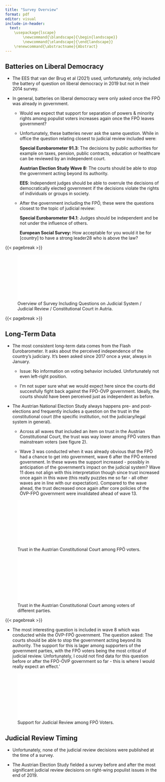 ```yaml
---
title: "Survey Overview"
format: pdf
editor: visual
include-in-header: 
  text:
    \usepackage{lscape}
        \newcommand{\blandscape}{\begin{landscape}}
        \newcommand{\elandscape}{\end{landscape}}
    \renewcommand{\abstractname}{Abstract}
---
```


## Batteries on Liberal Democracy

-   The EES that van der Brug et al (2021) used, unfortunately, only included the battery of question on liberal democracy in 2019 but not in their 2014 survey.

-   In general, batteries on liberal democracy were only asked once the FPÖ was already in government.

    -   Would we expect that support for separation of powers & minority rights among populist voters increases again once the FPÖ leaves government?

    -   Unfortunately, these batteries never ask the same question. While in office the question relating closest to judicial review included were:

        **Special Eurobarometer 91.3**: The decisions by public authorities for example on taxes, pension, public contracts, education or healthcare can be reviewed by an independent court.

        **Austrian Election Study Wave 8:** The courts should be able to stop the government acting beyond its authority.

        **EES**: Independent judges should be able to overrule the decisions of democratically elected government if the decisions violate the rights of individuals or groups in society.

    -   After the government including the FPÖ, these were the questions closest to the topic of judicial review:

        **Special Eurobarometer 94.1**: Judges should be independent and be not under the influence of others.

        **European Social Survey:** How acceptable for you would it be for \[country\] to have a strong leader28 who is above the law?

{{< pagebreak >}}

\blandscape

![Overview of Survey Including Questions on Judicial System / Judicial Review / Constitutional Court in Autria.](overview.pdf)

\elandscape

{{< pagebreak >}}

## Long-Term Data

-   The most consistent long-term data comes from the Flash Eurobarometer. It asks about the perceived independence of the country's judiciary. It's been asked since 2017 once a year, always in January.

    -   Issue: No information on voting behavior included. Unfortunately not even left-right position.

    -   I'm not super sure what we would expect here since the courts did succesfully fight back against the FPÖ-ÖVP government. Ideally, the courts should have been perceived just as independent as before.

-   The Austrian National Election Study always happens pre- and post-elections and frequently includes a question on the trust in the constitutional court (the specific institution, not the judiciary/legal system in general).

    -   Across all waves that included an item on trust in the Austrian Constitutional Court, the trust was way lower among FPÖ voters than mainstream voters (see figure 2).

    -   Wave 3 was conducted when it was already obvious that the FPÖ had a chance to get into government, wave 6 after the FPÖ entered government. In these waves the support increased - possibly in anticipation of the government's impact on the judicial system? Wave 11 does not align with this interpretation though since trust increased once again in this wave (this really puzzles me so far - all other waves are in line with our expectation). Compared to the wave ahead, the trust decreased once again after core policies of the ÖVP-FPÖ government were invalidated ahead of wave 13.

![Trust in the Austrian Constitutional Court among FPÖ voters.](fpoe_trust_likert.pdf){fig-align="center"}

![Trust in the Austrian Constitutional Court among voters of different parties.](trust.pdf)

{{< pagebreak >}}

-   The most interesting question is included in wave 8 which was conducted while the ÖVP-FPÖ government. The question asked: The courts should be able to stop the government acting beyond its authority. The support for this is lager among supporters of the government parties, with the FPÖ voters being the most critical of judicial review. Unfortunately, I could not find data for this question before or after the FPÖ-ÖVP government so far - this is where I would really expect an effect.'

![Support for Judicial Review among FPÖ Voters.](judicial_review.pdf)

## Judicial Review Timing

-   Unfortunately, none of the judicial review decisions were published at the time of a survey.

-   The Austrian Election Study fielded a survey before and after the most significant judicial review decisions on right-wing populist issues in the end of 2019.

## 
